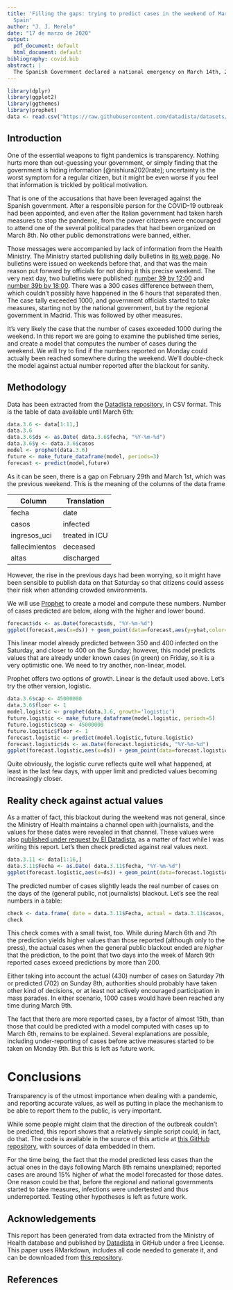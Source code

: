 ```yaml
---
title: 'Filling the gaps: trying to predict cases in the weekend of March 7-8th in
  Spain'
author: "J. J. Merelo"
date: "17 de marzo de 2020"
output:
  pdf_document: default
  html_document: default
bibliography: covid.bib
abstract: |
  The Spanish Government declared a national emergency on March 14th, 2020 due to the coronavirus outbreak. That weekend, daily updates of the Ministry of Health official Bulletins started to be produced on a daily basis. The previous week, during which a government-sponsored parade took place, there were no bulletins. In this report we will try to predict, on the basis of previously published data, the actual numbers of infected and deceased people that could have been published during that two-days blackout. We check the model by using it to predict the data when it was finally updated on March 9th.
---
```


```r
library(dplyr)
library(ggplot2)
library(ggthemes)
library(prophet)
data <- read.csv("https://raw.githubusercontent.com/datadista/datasets/master/COVID%2019/nacional_covid19.csv")
```

## Introduction

One of the essential weapons to fight pandemics is transparency. Nothing hurts more than out-guessing your government, or simply finding that the government is hiding information [@nishiura2020rate]; uncertainty is the worst symptom for a regular citizen, but it might be even worse if you feel that information is trickled by political motivation.

That is one of the accusations that have been leveraged against the Spanish government. After a responsible person for the COVID-19 outbreak had been appointed, and even after the Italian government had taken harsh measures to stop the pandemic, from the power citizens were encouraged to attend one of the several political parades that had been organized on March 8th. No other public demonstrations were banned, either.

Those messages were accompanied by lack of information from the Health Ministry. The Ministry started publishing daily bulletins in [its web page](https://www.mscbs.gob.es/profesionales/saludPublica/ccayes/alertasActual/nCov-China/situacionActual.htm). No bulletins were issued on weekends before that, and that was the main reason put forward by officials for not doing it this precise weekend. The very next day, two bulletins were published: [number 39 by 12:00](https://github.com/datadista/datasets/blob/master/COVID%2019/PDFs%20originales%20de%20resumen%20de%20situacio%CC%81n/Actualizacion_39_COVID-19.pdf) and [number 39b by 18:00](https://github.com/datadista/datasets/blob/master/COVID%2019/PDFs%20originales%20de%20resumen%20de%20situacio%CC%81n/Actualizacion_39B_COVID-19_18.00.pdf). There was a 300 cases difference between them, which couldn't possibly have happened in the 6 hours that separated then. The case tally exceeded 1000, and government officials started to take measures, starting not by the national government, but by the regional government in Madrid. This was followed by other measures.

It's very likely the case that the number of cases exceeded 1000 during the weekend. In this report we are going to examine the published time series, and create a model that computes the number of cases during the weekend. We will try to find if the numbers reported on Monday could actually been reached somewhere during the weekend. We'll double-check the model against actual number reported after the blackout for sanity.

## Methodology

Data has been extracted from the [Datadista repository](https://github.com/datadista/datasets), in CSV format. This is the table of data available until March 6th:

```r
data.3.6 <- data[1:11,]
data.3.6
data.3.6$ds <- as.Date( data.3.6$fecha, "%Y-%m-%d")
data.3.6$y <- data.3.6$casos
model <- prophet(data.3.6)
future <- make_future_dataframe(model, periods=3)
forecast <- predict(model,future)
```

As it can be seen, there is a gap on February 29th and March 1st, which was the previous weekend. This is the meaning of the columns of the data frame


| Column          | Translation    |
|-----------------|----------------|
| fecha           | date           |
| casos           | infected       |
| ingresos_uci    | treated in ICU |
| fallecimientos  | deceased       |
| altas           | discharged     |

However, the rise in the previous days had been worrying, so it might have been sensible to publish data on that Saturday so that citizens could assess their risk when attending crowded environments.

We will use [Prophet](https://facebook.github.io/prophet/) to create a model and compute these numbers. Number of cases predicted are below, along with the higher and lower bound.

```r
forecast$ds <- as.Date(forecast$ds, "%Y-%m-%d")
ggplot(forecast,aes(x=ds)) + geom_point(data=forecast,aes(y=yhat,color="Predicted"))+ geom_point(data=forecast,aes(y=yhat_upper,color="Upper limit")) + geom_point(data=data.3.6,aes(y=y,color="Real")) + theme_economist()
```

This linear model already predicted between 350 and 400 infected on the Saturday, and closer to 400 on the Sunday; however, this model predicts values that are already under known cases (in green) on Friday, so it is a very optimistic one. We need to try another, non-linear, model.

Prophet offers two options of growth. Linear is the default used above. Let's try the other version, logistic.

```r
data.3.6$cap <- 45000000
data.3.6$floor <- 1
model.logistic <- prophet(data.3.6, growth='logistic')
future.logistic <- make_future_dataframe(model.logistic, periods=5)
future.logistic$cap <- 45000000
future.logistic$floor <- 1
forecast.logistic <- predict(model.logistic,future.logistic)
forecast.logistic$ds <- as.Date(forecast.logistic$ds, "%Y-%m-%d")
ggplot(forecast.logistic,aes(x=ds)) + geom_point(data=forecast.logistic,aes(y=yhat,color="Predicted"))+ geom_point(data=forecast.logistic,aes(y=yhat_upper,color="Upper limit")) + geom_point(data=data.3.6,aes(y=y,color="Actual")) + scale_y_log10() + theme_economist()

```

Quite obviously, the logistic curve reflects quite well what happened, at least in the last few days, with upper limit and predicted values becoming increasingly closer.

## Reality check against actual values

As a matter of fact, this blackout during the weekend was not general, since the Ministry of Health maintains a channel open with journalists, and the values for these dates were revealed in that channel. These values were also [published under request by El Datadista](https://github.com/datadista/datasets/issues/16), as a matter of fact while I was writing this report. Let's then check predicted against real values next.

```r
data.3.11 <- data[1:16,]
data.3.11$Fecha <- as.Date( data.3.11$fecha, "%Y-%m-%d")
ggplot(forecast.logistic,aes(x=ds)) + geom_point(data=forecast.logistic,aes(y=yhat,color="Predicted"))+ geom_point(data=forecast.logistic,aes(y=yhat_upper,color="Upper limit")) + geom_point(data=data.3.11,aes(x=Fecha,y=casos,color="Actual")) + scale_y_log10() + theme_economist()
```

The predicted number of cases slightly leads the real number of cases on the days of the (general public, not journalists) blackout. Let's see the real numbers in a table:

```r
check <- data.frame( date = data.3.11$Fecha, actual = data.3.11$casos, predicted = forecast.logistic$yhat, difference = data.3.11$casos - forecast.logistic$yhat )
check
```

This check comes with a small twist, too. While during March 6th and 7th the prediction yields higher values than those reported (although only to the press), the actual cases when the general public blackout ended are *higher* that the prediction, to the point that two days into the week of March 9th reported cases exceed predictions by more than 200.

Either taking into account the actual (430) number of cases on Saturday 7th or predicted (702) on Sunday 8th, authorities should probably have taken other kind of decisions, or at least not actively encouraged participation in mass parades. In either scenario, 1000 cases would have been reached any time during March 9th.

The fact that there are more reported cases, by a factor of almost 15th, than those that could be predicted with a model computed with cases up to March 6th, remains to be explained. Several explanations are possible, including under-reporting of cases before active measures started to be taken on Monday 9th. But this is left as future work.



# Conclusions

Transparency is of the utmost importance when dealing with a pandemic, and reporting accurate values, as well as putting in place the mechanism to be able to report them to the public, is very important.

While some people might claim that the direction of the outbreak couldn't be predicted, this report shows that a relatively simple script could, in fact, do that. The code is available in the source of this article at [this GitHub repository](https://github.com/JJ/covid-reports/blob/master/filling-the-gaps.Rmd), with sources of data embedded in them.

For the time being, the fact that the model predicted less cases than the actual ones in the days following March 8th remains unexplained; reported cases are around 15% higher of what the model forecasted for those dates. One reason could be that, before the regional and national governments started to take measures, infections were undertested and thus underreported. Testing other hypotheses is left as future work.

## Acknowledgements

This report has been generated from data extracted from the Ministry of Health database and published by [Datadista](https://github.com/datadista/datasets) in GitHub under a free License. This paper uses RMarkdown, includes all code needed to generate it, and can be downloaded from [this repository](https://github.com/JJ/covid-reports).

## References
